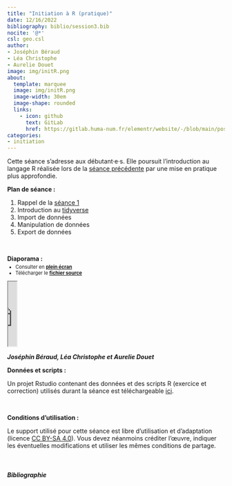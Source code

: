 ```yaml
---
title: "Initiation à R (pratique)"
date: 12/16/2022
bibliography: biblio/session3.bib
nocite: '@*'
csl: geo.csl
author: 
- Joséphin Béraud
- Léa Christophe
- Aurelie Douet
image: img/initR.png
about:
  template: marquee
  image: img/initR.png
  image-width: 30em
  image-shape: rounded
  links:
    - icon: github
      text: GitLab
      href: https://gitlab.huma-num.fr/elementr/website/-/blob/main/posts/seance3.qmd
categories: 
- initiation
---
```


Cette séance s'adresse aux débutant·e·s. Elle poursuit l'introduction au langage R réalisée lors de la [séance précédente](/posts/seance2.html) par une mise en pratique plus approfondie.

**Plan de séance :**

1. Rappel de la [séance 1](/posts/seance2.html)  
2. Introduction au [tidyverse](https://www.tidyverse.org/)  
3. Import de données  
4. Manipulation de données  
5. Export de données  

\

**Diaporama :**

::: {.nonicremental style="font-size:80%;margin-top:-10px;margin-bottom:10px;"}
-   Consulter en [**plein écran**](support/introR_seance2_diapo.pdf)\
-   Télécharger le [**fichier source**](support/introR_seance2_diapo.pptx)
:::

::: diapo
<object class="slide" data="support/introR_seance2_diapo.pdf" type="application/pdf">

<iframe src="https://docs.google.com/viewer?url=your_url_to_pdf&amp;embedded=true" width="20">

</iframe>

</object>
:::

::: auteurs
<i class="bi bi-people-fill"> **Joséphin Béraud, Léa Christophe et Aurelie Douet**</i>
:::

**Données et scripts :**

Un projet Rstudio contenant des données et des scripts R (exercice et correction) utilisés durant la séance est téléchargeable [ici](https://gitlab.huma-num.fr/elementr/website/-/raw/main/posts/data/introR_seance2.zip?inline=false).

\

**Conditions d'utilisation :**

Le support utilisé pour cette séance est libre d'utilisation et d'adaptation (licence [CC BY-SA 4.0](https://creativecommons.org/licenses/by-sa/4.0/deed.fr)). Vous devez néanmoins créditer l'œuvre, indiquer les éventuelles modifications et utiliser les mêmes conditions de partage.

\

##### Bibliographie

::: {#refs}
:::
